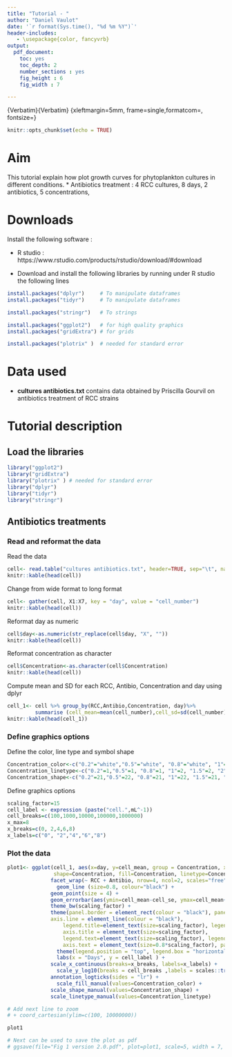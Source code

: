 ```yaml
---
title: "Tutorial - "
author: "Daniel Vaulot"
date: '`r format(Sys.time(), "%d %m %Y")`'
header-includes:
   - \usepackage{color, fancyvrb}
output:
  pdf_document: 
    toc: yes
    toc_depth: 2
    number_sections : yes
    fig_height : 6
    fig_width : 7

---
```


\RecustomVerbatimEnvironment
  {Verbatim}{Verbatim}
  {xleftmargin=5mm, frame=single,formatcom=\color{blue}, fontsize=\small}

```r
knitr::opts_chunk$set(echo = TRUE)
```

# Aim

This tutorial explain how plot growth curves for phytoplankton cultures in different conditions.
* Antibiotics treatment : 4 RCC cultures, 8 days, 2 antibiotics, 5 concentrations, 


# Downloads

Install the following software :  


* R studio : https://www.rstudio.com/products/rstudio/download/#download

* Download and install the following libraries by running under R studio the following lines

```R
install.packages("dplyr")     # To manipulate dataframes
install.packages("tidyr")     # To manipulate dataframes

install.packages("stringr")   # To strings

install.packages("ggplot2")   # for high quality graphics
install.packages("gridExtra") # for grids

install.packages("plotrix" )  # needed for standard error


```

# Data used

* **cultures antibiotics.txt** contains data obtained by Priscilla Gourvil on antibiotics treatment of RCC strains


# Tutorial description

## Load the libraries

```r
library("ggplot2")
library("gridExtra")
library("plotrix" ) # needed for standard error
library("dplyr")
library("tidyr")
library("stringr")
```

## Antibiotics treatments
### Read and reformat the data
Read the data
```r
cell<- read.table("cultures antibiotics.txt", header=TRUE, sep="\t", na.strings="NA", dec=".", strip.white=TRUE)
knitr::kable(head(cell))
```

Change from wide format to long format
```r
cell<- gather(cell, X1:X7, key = "day", value = "cell_number") 
knitr::kable(head(cell))
```

Reformat day as numeric
```r
cell$day<-as.numeric(str_replace(cell$day, "X", ""))
knitr::kable(head(cell))
```

Reformat concentration as character
```r
cell$Concentration<-as.character(cell$Concentration)
knitr::kable(head(cell))
```

Compute mean and SD for each RCC, Antibio, Concentration and day using dplyr
```r
cell_1<- cell %>% group_by(RCC,Antibio,Concentration, day)%>%
         summarise (cell_mean=mean(cell_number),cell_sd=sd(cell_number), cell_se=std.error(cell_number))
knitr::kable(head(cell_1))
```

### Define graphics options
Define the color, line type and symbol shape
```r
Concentration_color<-c("0.2"="white","0.5"="white", "0.8"="white", "1"="black", "1.5"="black", "2"="black")
Concentration_linetype<-c("0.2"=1,"0.5"=1, "0.8"=1, "1"=2, "1.5"=2, "2"=2)
Concentration_shape<-c("0.2"=21,"0.5"=22, "0.8"=21, "1"=22, "1.5"=21, "2"=22)
```

Define graphics options
```r
scaling_factor=15
cell_label <- expression (paste("cell.",mL^-1))
cell_breaks=c(100,1000,10000,100000,1000000)
x_max=8
x_breaks=c(0, 2,4,6,8)
x_labels=c("0", "2","4","6","8")
```

\pagebreak

### Plot the data
```r
plot1<- ggplot(cell_1, aes(x=day, y=cell_mean, group = Concentration, xmin=0, xmax=x_max, 
               shape=Concentration, fill=Concentration, linetype=Concentration)) + 
              facet_wrap(~ RCC + Antibio, nrow=4, ncol=2, scales="free") +
	            geom_line (size=0.8, colour="black") + 
              geom_point(size = 4) + 
              geom_errorbar(aes(ymin=cell_mean-cell_se, ymax=cell_mean+cell_se),width=0.2, linetype=1) +
              theme_bw(scaling_factor) + 
              theme(panel.border = element_rect(colour = "black"), panel.grid.major = element_blank(), panel.grid.minor = element_blank(),	
              axis.line = element_line(colour = "black"), 
		          legend.title=element_text(size=scaling_factor), legend.key=element_blank(),
		          axis.title = element_text(size=scaling_factor), 
		          legend.text=element_text(size=scaling_factor), legend.key.height = unit(1, "cm"), 
		          axis.text = element_text(size=0.8*scaling_factor), panel.background = element_rect(fill="white")) + 
	            theme(legend.position = "top", legend.box = "horizontal")  +
	            labs(x = "Days", y = cell_label ) +
              scale_x_continuous(breaks=x_breaks, labels=x_labels) + 
	            scale_y_log10(breaks = cell_breaks ,labels = scales::trans_format("log10", scales::math_format(10^.x))) + 
              annotation_logticks(sides = "lr") + 
	            scale_fill_manual(values=Concentration_color) + 
              scale_shape_manual(values=Concentration_shape) + 
              scale_linetype_manual(values=Concentration_linetype)

# Add next line to zoom		
# + coord_cartesian(ylim=c(100, 10000000))		

plot1

# Next can be used to save the plot as pdf		
# ggsave(file="Fig 1 version 2.0.pdf", plot=plot1, scale=5, width = 7, height = 10, units = "cm", useDingbats=FALSE)

```






